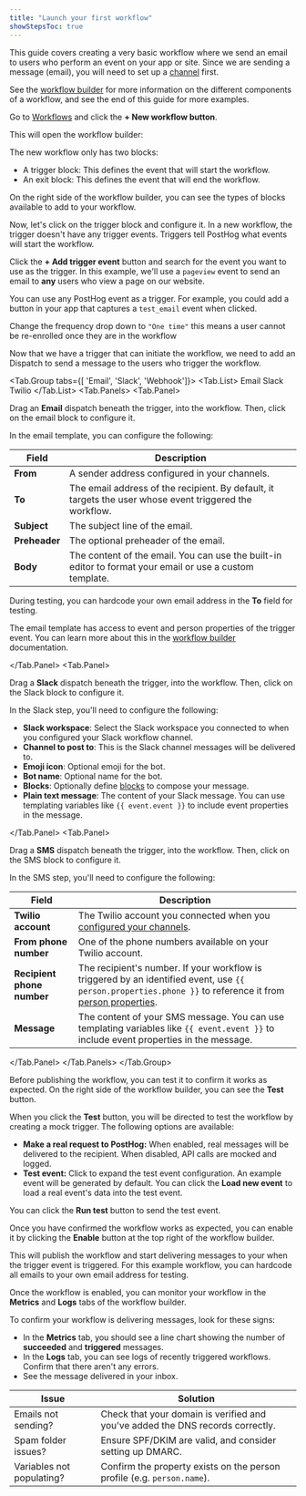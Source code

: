 ```yaml
---
title: "Launch your first workflow"
showStepsToc: true
---
```



<Beta />

This guide covers creating a very basic workflow where we send an email to users who perform an event on your app or site. Since we are sending a message (email), you will need to set up a [channel](/docs/workflows/configure-channels) first.

See the [workflow builder](/docs/workflows/workflow-builder) for more information on the different components of a workflow, and see the end of this guide for more examples.

<Steps>

<Step title="Create a workflow" badge="required">

Go to [Workflows](https://app.posthog.com/workflows) and click the **+ New workflow button**.  

<ProductScreenshot
    imageLight="https://res.cloudinary.com/dmukukwp6/image/upload/w_1600,c_limit,q_auto,f_auto/messaging_new_campaign_light_c1f7b79b46.png"
    imageDark="https://res.cloudinary.com/dmukukwp6/image/upload/w_1600,c_limit,q_auto,f_auto/messaging_new_campaign_light_c1f7b79b46.png"
    classes="rounded"
    alt="Click the New Workflow button"
/>

This will open the workflow builder:

<ProductScreenshot
    imageLight="https://res.cloudinary.com/dmukukwp6/image/upload/w_1600,c_limit,q_auto,f_auto/new_campaign_light_acfabde4ca.png"
    imageDark="https://res.cloudinary.com/dmukukwp6/image/upload/w_1600,c_limit,q_auto,f_auto/new_campaign_dark_8ed34dd06e.png"
    classes="rounded"
    alt="Fresh workflow with trigger block"
/>

The new workflow only has two blocks:
- A trigger block: This defines the event that will start the workflow.
- An exit block: This defines the event that will end the workflow.

On the right side of the workflow builder, you can see the types of blocks available to add to your workflow.

</Step>

<Step title="Configure the trigger" badge="required">

Now, let's click on the trigger block and configure it. In a new workflow, the trigger doesn't have any trigger events. Triggers tell PostHog what events will start the workflow.

<ProductScreenshot
    imageLight="https://res.cloudinary.com/dmukukwp6/image/upload/q_auto,f_auto/frequency_trigger_ff50a0016d.png"
    imageDark="https://res.cloudinary.com/dmukukwp6/image/upload/q_auto,f_auto/frequency_trigger_ff50a0016d.png"
    classes="rounded"
    alt="Trigger warning that event is required"
/>

Click the **+ Add trigger event** button and search for the event you want to use as the trigger. In this example, we'll use a `pageview` event to send an email to **any** users who view a page on our website.

You can use any PostHog event as a trigger. For example, you could add a button in your app that captures a `test_email` event when clicked.

Change the frequency drop down to `"One time"` this means a user cannot be re-enrolled once they are in the workflow

</Step>

<Step title="Add an Dispatch" badge="required">

Now that we have a trigger that can initiate the workflow, we need to add an Dispatch to send a message to the users who trigger the workflow.

<Tab.Group tabs={[
'Email', 
'Slack', 
'Webhook']}>
<Tab.List>
<Tab>Email</Tab>
<Tab>Slack</Tab>
<Tab>Twilio</Tab>
</Tab.List>
<Tab.Panels>
<Tab.Panel>

Drag an **Email** dispatch beneath the trigger, into the workflow. Then, click on the email block to configure it.

<ProductScreenshot
    imageLight="https://res.cloudinary.com/dmukukwp6/image/upload/w_1600,c_limit,q_auto,f_auto/configure_email_template_light_ed7a551fec.png"
    imageDark="https://res.cloudinary.com/dmukukwp6/image/upload/w_1600,c_limit,q_auto,f_auto/configure_email_template_dark_a58f62c95f.png"
    classes="rounded"
    alt="Configure email template"
/>

In the email template, you can configure the following:

| Field       | Description                                                                                   |
|-------------|-----------------------------------------------------------------------------------------------|
| **From**    | A sender address configured in your channels.                                                 |
| **To**      | The email address of the recipient. By default, it targets the user whose event triggered the workflow. |
| **Subject** | The subject line of the email.                                                                |
| **Preheader** | The optional preheader of the email.                                                        |
| **Body**    | The content of the email. You can use the built-in editor to format your email or use a custom template. |

During testing, you can hardcode your own email address in the **To** field for testing.

The email template has access to event and person properties of the trigger event. You can learn more about this in the [workflow builder](/docs/workflows/workflow-builder) documentation.

</Tab.Panel>
<Tab.Panel>

Drag a **Slack** dispatch beneath the trigger, into the workflow. Then, click on the Slack block to configure it.

In the Slack step, you'll need to configure the following:

- **Slack workspace**: Select the Slack workspace you connected to when you configured your Slack workflow channel.
- **Channel to post to**: This is the Slack channel messages will be delivered to.
- **Emoji icon**: Optional emoji for the bot.
- **Bot name**: Optional name for the bot.
- **Blocks**: Optionally define [blocks](https://docs.slack.dev/block-kit/) to compose your message.
- **Plain text message**: The content of your Slack message. You can use templating variables like `{{ event.event }}` to include event properties in the message.

</Tab.Panel>
<Tab.Panel>

Drag a **SMS** dispatch beneath the trigger, into the workflow. Then, click on the SMS block to configure it.

In the SMS step, you'll need to configure the following:

| Field                  | Description                                                                                                                                           |
|------------------------|-------------------------------------------------------------------------------------------------------------------------------------------------------|
| **Twilio account**     | The Twilio account you connected when you [configured your channels](/docs/workflows/configure-channels).                                             |
| **From phone number**  | One of the phone numbers available on your Twilio account.                                                                                            |
| **Recipient phone number** | The recipient's number. If your workflow is triggered by an identified event, use `{{ person.properties.phone }}` to reference it from [person properties](/docs/product-analytics/person-properties). |
| **Message**            | The content of your SMS message. You can use templating variables like `{{ event.event }}` to include event properties in the message.                |

</Tab.Panel>
</Tab.Panels>
</Tab.Group>

</Step>

<Step checkpoint title="Test the workflow" subtitle="Confirm you can trigger the workflow">

Before publishing the workflow, you can test it to confirm it works as expected. On the right side of the workflow builder, you can see the **Test** button.

<ProductScreenshot
    imageLight="https://res.cloudinary.com/dmukukwp6/image/upload/w_1600,c_limit,q_auto,f_auto/test_campaign_light_898c0791af.png"
    imageDark="https://res.cloudinary.com/dmukukwp6/image/upload/w_1600,c_limit,q_auto,f_auto/test_campaign_dark_9ffc6cdd44.png"
    classes="rounded"
    alt="Test workflow"
/>

When you click the **Test** button, you will be directed to test the workflow by creating a mock trigger. The following options are available:

- **Make a real request to PostHog:** When enabled, real messages will be delivered to the recipient. When disabled, API calls are mocked and logged.
- **Test event:** Click to expand the test event configuration. An example event will be generated by default. You can click the **Load new event** to load a real event's data into the test event.

You can click the **Run test** button to send the test event.

</Step>

<Step title="Enable the workflow" badge="required">

Once you have confirmed the workflow works as expected, you can enable it by clicking the **Enable** button at the top right of the workflow builder.

This will publish the workflow and start delivering messages to your when the trigger event is triggered. For this example workflow, you can hardcode all emails to your own email address for testing.

</Step>

<Step checkpoint title="Monitor the workflow" subtitle="Confirm messages are being delivered">

Once the workflow is enabled, you can monitor your workflow in the **Metrics** and **Logs** tabs of the workflow builder.

To confirm your workflow is delivering messages, look for these signs:
- In the **Metrics** tab, you should see a line chart showing the number of **succeeded** and **triggered** messages.
- In the **Logs** tab, you can see logs of recently triggered workflows. Confirm that there aren't any errors.
- See the message delivered in your inbox.

</Step>

<Step checkpoint title="Troubleshooting" subtitle="Common issues you may encounter">

| Issue | Solution |
| --- | --- |
| Emails not sending? | Check that your domain is verified and you've added the DNS records correctly. |
| Spam folder issues? | Ensure SPF/DKIM are valid, and consider setting up DMARC. |
| Variables not populating? | Confirm the property exists on the person profile (e.g. `person.name`). |

</Step>

</Steps>